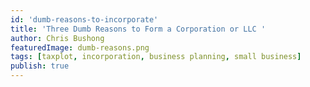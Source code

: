 ```yaml
---
id: 'dumb-reasons-to-incorporate'
title: 'Three Dumb Reasons to Form a Corporation or LLC '
author: Chris Bushong
featuredImage: dumb-reasons.png
tags: [taxplot, incorporation, business planning, small business]
publish: true
---
```



<div
  style={{
    width: '70%',
    marginLeft: '15%',
    marginBottom: '50px',
    marginTop: '50px',
  }}
>
  <LiteYouTubeEmbed
    id="MidE4_b8cjA"
    title="Dumb reasons to incorporate | Attorney explains some bad ideas for incorporating your small business"
  />
</div>
